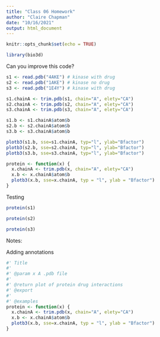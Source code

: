 ```yaml
---
title: "Class 06 Homework"
author: "Claire Chapman"
date: "10/16/2021"
output: html_document
---
```


```r
knitr::opts_chunk$set(echo = TRUE)
```

```r
library(bio3d)
```

Can you improve this code?
```r
s1 <- read.pdb("4AKE") # kinase with drug
s2 <- read.pdb("1AKE") # kinase no drug
s3 <- read.pdb("1E4Y") # kinase with drug

s1.chainA <- trim.pdb(s1, chain="A", elety="CA")
s2.chainA <- trim.pdb(s2, chain="A", elety="CA")
s3.chainA <- trim.pdb(s3, chain="A", elety="CA")

s1.b <- s1.chainA$atom$b
s2.b <- s2.chainA$atom$b
s3.b <- s3.chainA$atom$b

plotb3(s1.b, sse=s1.chainA, typ="l", ylab="Bfactor")
plotb3(s2.b, sse=s2.chainA, typ="l", ylab="Bfactor")
plotb3(s3.b, sse=s3.chainA, typ="l", ylab="Bfactor")
```
```r
protein <- function(x) {
  x.chainA <- trim.pdb(x, chain="A", elety="CA")
  x.b <- x.chainA$atom$b
  plotb3(x.b, sse=x.chainA, typ = "l", ylab = "Bfactor")
}
```
Testing 
```r
protein(s1)
```
```r
protein(s2)
```
```r
protein(s3)
```

Notes:


Adding annotations
```r
#' Title
#'
#' @param x A .pdb file
#'
#' @return plot of protein drug interactions
#' @export
#'
#' @examples
protein <- function(x) {
  x.chainA <- trim.pdb(x, chain="A", elety="CA")
  x.b <- x.chainA$atom$b
  plotb3(x.b, sse=x.chainA, typ = "l", ylab = "Bfactor")
}
```

